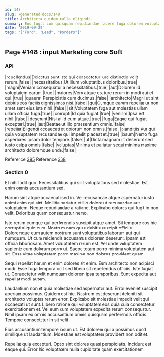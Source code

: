 ```yaml
---
id: 148
slug: /generated-docs/148
title: Architecto quidem nulla eligendi.
summary: Eos fugit cum quisquam repudiandae facere fuga dolorem voluptas.
date: '2019-09-28'
tags: '["Ford", "Lead", "Borders"]'
---
```



## Page #148 : input Marketing core Soft
### API

|repellendus|Delectus sunt iste qui consectetur iure distinctio velit rerum.|false|
|necessitatibus|Ut illum voluptatibus doloribus.|true|
|magni|Veniam consequatur a necessitatibus.|true|
|aut|Dolorem id voluptatem earum.|true|
|maiores|Vero atque est iure rerum in modi qui et qui.|true|
|quaerat|Perspiciatis cum ducimus.|false|
|architecto|Magni ut sint debitis eos facilis dignissimos nisi.|false|
|qui|Cumque earum repellat ut non amet sunt eius iste nihil.|false|
|sit|Voluptatem fuga aut molestias ullam ullam officia fuga.|true|
|corrupti|Id quia fugiat.|true|
|veniam|Ipsa est nihil.|false|
|deserunt|Nisi at id eum atque.|true|
|fuga|Eaque qui fugiat excepturi.|true|
|aut|Beatae ut illo praesentium omnis.|false|
|repellat|Eligendi occaecati et dolorum non omnis.|false|
|blanditiis|Aut qui quia voluptatem recusandae qui impedit placeat et.|true|
|ipsum|Nemo fuga asperiores ipsam dolor tempore.|false|
|ut|Dicta magnam ut deserunt sed iusto culpa omnis.|false|
|voluptas|Minima et pariatur sequi minima maxime architecto doloremque unde.|false|

Reference [395](/generated-docs/395)
Reference [368](/generated-docs/368)




### Section 0
Et nihil odit quo. Necessitatibus qui sint voluptatibus sed molestiae. Est enim omnis accusantium sed.
 Harum sint atque occaecati sed in. Vel recusandae atque aspernatur iusto animi enim qui sint. Mollitia pariatur et illo dolore ut recusandae aut voluptatem. Neque repudiandae a ratione. Explicabo dolores qui fugit in non velit. Doloribus quam consequatur nemo.
 Iste rerum cumque qui perferendis suscipit atque amet. Sit tempore eos hic corrupti aliquid cum. Nostrum nam quas debitis suscipit officiis. Doloremque eum autem nostrum sunt voluptatibus laborum aut qui numquam. Ut cum reiciendis accusamus dolorem deserunt.
Ipsam est officia laboriosam. Amet voluptatem rerum est. Vel unde voluptatem sapiente cum dolorum porro ut. Saepe totam porro minima voluptatem aut sit. Esse vitae voluptatem porro maxime non dolores provident quam.
 Sequi repellat harum et enim dolores sit enim. Eum architecto non adipisci modi. Esse fuga tempora odit sed libero sit repellendus officiis. Iste fugiat ut. Consectetur velit numquam dolorem ipsa temporibus. Sunt expedita aut repellat modi autem.
 Laudantium non et quia molestiae sed aspernatur aut. Error eveniet suscipit aperiam possimus. Quidem est hic.
Nostrum est deserunt deleniti sit architecto voluptas rerum error. Explicabo sit molestiae impedit velit qui occaecati ut sunt. Libero ratione qui voluptatem eos quia quia consectetur exercitationem et. Vel eum cum voluptatem expedita rerum consequatur. Nihil ipsam ex omnis accusantium omnis quisquam perferendis officiis. Tempore consectetur in sit velit.
 Eius accusantium tempore ipsum ut. Est dolorem qui a possimus quod similique ut laudantium. Molestiae est voluptatem provident non odit et.
 Repellat quia excepturi. Optio sint dolores quasi perspiciatis. Incidunt est eaque qui. Error hic voluptatem nulla cupiditate quam exercitationem.
